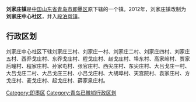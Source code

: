 {{Unreferenced|time=2021-04-16T17:02:16+00:00}}
'''刘家庄镇'''是[[中华人民共和国|中国]][[山东省|山东省]][[青岛市|青岛市]][[即墨区|即墨区]]原下辖的一个镇。2012年，刘家庄镇改制为'''刘家庄中心社区'''，并入[[段泊岚镇|段泊岚镇]]。

== 行政区划 ==

刘家庄中心社区下辖刘家庄三村、刘家庄一村、刘家庄二村、刘家庄四村、刘家庄五村、西乔戈庄村、东乔戈庄村、程戈庄村、赵戈庄村、埠东村、高家岭村、贾家后疃村、程家庄村、孙家屯村、张官庄村、西尖庄村、东尖庄村、大吕戈庄一村、大吕戈庄二村、大吕戈庄三村、小吕戈庄村、大胡埠村、天宫院村、袁家庄村、方戈庄村、麦戈庄村、起戈庄村、薛家泉庄村。

{{青岛小作品}}

[[Category:即墨区|Category:即墨区]]
[[Category:青岛已撤销行政区划|Category:青岛已撤销行政区划]]